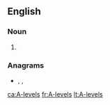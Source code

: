 {{also|A levels}}
==English==

===Noun===
{{head|en|noun|head=[[A]]-[[level]]s}}

# {{alternative spelling of|A levels|lang=en}}

===Anagrams===
* {{l|en|AS Level}}, {{l|en|AS level}}, {{l|en|AS-level}}

[[ca:A-levels]]
[[fr:A-levels]]
[[lt:A-levels]]
